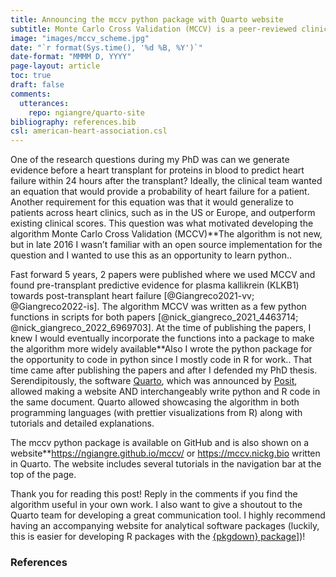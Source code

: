 ```yaml
---
title: Announcing the mccv python package with Quarto website
subtitle: Monte Carlo Cross Validation (MCCV) is a peer-reviewed clinical machine learning algorithm that is now implemented in a package and showcased in a website built by Quarto
image: "images/mccv_scheme.jpg"
date: "`r format(Sys.time(), '%d %B, %Y')`"
date-format: "MMMM D, YYYY"
page-layout: article
toc: true
draft: false
comments:
  utterances:
    repo: ngiangre/quarto-site
bibliography: references.bib
csl: american-heart-association.csl
---
```


One of the research questions during my PhD was can we generate evidence before a heart transplant for proteins in blood to predict heart failure within 24 hours after the transplant? Ideally, the clinical team wanted an equation that would provide a probability of heart failure for a patient. Another requirement for this equation was that it would generalize to patients across heart clinics, such as in the US or Europe, and outperform existing clinical scores. This question was what motivated developing the algorithm Monte Carlo Cross Validation (MCCV)\*[\*The algorithm is not new, but in late 2016 I wasn't familiar with an open source implementation for the question and I wanted to use this as an opportunity to learn python.]{.aside}. 

Fast forward 5 years, 2 papers were published where we used MCCV and found pre-transplant predictive evidence for plasma kallikrein (KLKB1) towards post-transplant heart failure [@Giangreco2021-vv; @Giangreco2022-is]. The algorithm MCCV was written as a few python functions in scripts for both papers [@nick_giangreco_2021_4463714; @nick_giangreco_2022_6969703]. At the time of publishing the papers, I knew I would eventually incorporate the functions into a package to make the algorithm more widely available\*[\*Also I wrote the python package for the opportunity to code in python since I mostly code in R for work.]{.aside}. That time came after publishing the papers and after I defended my PhD thesis. Serendipitously, the software [Quarto](https://quarto.org), which was announced by [Posit](https://posit.co), allowed making a website AND interchangeably write python and R code in the same document. Quarto allowed showcasing the algorithm in both programming languages (with prettier visualizations from R) along with tutorials and detailed explanations. 

The mccv python package is available on GitHub and is also shown on a website\*[\*[https://ngiangre.github.io/mccv/](https://ngiangre.github.io/mccv/) or [https://mccv.nickg.bio](https://mccv.nickg.bio)]{.aside} written in Quarto. The website includes several tutorials in the navigation bar at the top of the page.

Thank you for reading this post! Reply in the comments if you find the algorithm useful in your own work. I also want to give a shoutout to the Quarto team for developing a great communication tool. I highly recommend having an accompanying website for analytical software packages (luckily, this is easier for developing R packages with the [{pkgdown} package](https://pkgdown.r-lib.org)])!

### References

::: {#refs}
:::
